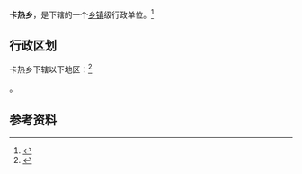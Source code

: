 {{中国乡级行政区|54/22/33/205/000}}

'''卡热乡'''，是{{PRC admin/fullname|54/22/33/205/000|3}}下辖的一个[[乡镇|乡镇]]级行政单位。<ref>{{PRC admin/ref sgc|{{PRC admin/parent|54/22/33/205/000}}}}</ref>

== 行政区划 ==

卡热乡下辖以下地区：<ref>{{PRC admin/ref sgc|54/22/33/205/000}}</ref>

{{PRC admin/children|54/22/33/205/000}}。

== 参考资料 ==

{{reflist}}

{{行政区划小作品}}
{{PRC admin/navcat|54/22/33/205/000}}
